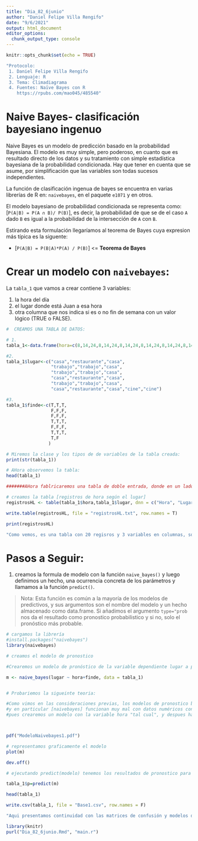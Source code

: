 ```yaml
---
title: "Dia_82_6junio"
author: "Daniel Felipe Villa Rengifo"
date: "9/6/2021"
output: html_document
editor_options: 
  chunk_output_type: console
---
```


```r
knitr::opts_chunk$set(echo = TRUE)
```

```r
"Protocolo:
 1. Daniel Felipe Villa Rengifo
 2. Lenguaje: R
 3. Tema: Climadiagrama
 4. Fuentes: Naïve Bayes con R 
    https://rpubs.com/mao045/485540"
```

#  Naive Bayes- clasificación bayesiano ingenuo

Naive Bayes es un modelo de predicción basado en la probabilidad Bayesiana. El modelo es muy simple, pero poderoso, en cuanto que es resultado directo de los datos y su tratamiento con simple estadística bayesiana de la probabilidad condicionada. Hay que tener en cuenta que se asume, por simplificación que las variables son todas sucesos independientes.

La función de clasificación ingenua de bayes se encuentra en varias librerías de R en: `naivebayes`, en el paquete `e1071` y en otros.


El modelo bayesiano de probabilidad condicionada se representa como: [`P(A|B) = P(A ∩ B)/ P(B)`], es decir, la probabilidad de que se de el caso `A` dado `B` es igual a la probabilidad de la intersección de `A` con `B`.

Estirando esta formulación llegaríamos al teorema de Bayes cuya expresion más típica es la siguente:

+ [`P(A|B) = P(B|A)*P(A) / P(B)`] <= __Teorema de Bayes__

# Crear un modelo con `naivebayes`:

La `tabla_1` que vamos a crear contiene 3 variables:

1. la hora del día
2. el lugar donde está Juan a esa hora
3. otra columna que nos indica si es o no fin de semana con un valor lógico (TRUE o FALSE).

```r
#  CREAMOS UNA TABLA DE DATOS:

# 1.
tabla_1<-data.frame(hora=c(8,14,24,8,14,24,8,14,24,8,14,24,8,14,24,8,14,24,24,24))

#2.
tabla_1$lugar<-c("casa","restaurante","casa",
                 "trabajo","trabajo","casa",
                 "trabajo","trabajo","casa",
                 "casa","restaurante","casa",
                 "trabajo","trabajo","casa",
                 "casa","restaurante","casa","cine","cine")

#3.
tabla_1$finde<-c(T,T,T,
                 F,F,F,
                 F,F,F,
                 T,T,T,
                 F,F,F,
                 T,T,T,
                 T,F
                )

# Miremos la clase y los tipos de de variables de la tabla creada:
print(str(tabla_1))

# AHora observemos la tabla:
head(tabla_1)

#######AHora fablricaremos una tabla de doble entrada, donde en un lado tendremos los registros de hora y en el otro os registros del lugar:

# creamos la tabla [registros de hora según el lugar]
registrosHL <- table(tabla_1$hora,tabla_1$lugar, dnn = c("Hora", "Lugar"))

write.table(registrosHL, file = "registrosHL.txt", row.names = T)

print(registrosHL)

"Como vemos, es una tabla con 20 regisros y 3 variables en columnas, sobre la que queremos practicar pronósticos bayesianos de probabilidad condicionada."
```

# Pasos a Seguir:

1. creamos la formula de modelo con la función `naive_bayes()` y luego definimos un hecho, una ocurrencia concreta de los parámetros y llamamos a la función `predict()`.


> Nota: Esta función es común a la mayoría de los modelos de predictivos,
> y sus argumentos son el nombre del modelo y un hecho almacenado como data.frame.
> Si añadimos el argumento `type="prob` nos da el resultado como pronostico probabilistico y si no, solo el pronóstico más probable.

```r
# cargamos la librería
#install.packages("naivebayes")
library(naivebayes)

# creamos el modelo de pronostico

#Crearemos un modelo de pronóstico de la variable dependiente lugar a partir de las variables independientes [hora] y [finde]. Este modelo nos diría por ejemplo la probabilidad de que: sabiendo la hora y si es o no fin de semana, Juan se encuentre en un lugar determinado

m <- naive_bayes(lugar ~ hora+finde, data = tabla_1)


# Probariemos la sigueinte teoria:

#Como vimos en las consideraciones previas, los modelos de pronostico bayesiano,
#y en particular [naivebayes] funcionan muy mal con datos numéricos continuos, y vamos a ver la prueba,
#pues crearemos un modelo con la variable hora "tal cual", y despues haremos el mismo modelo con la variable hora convertida en "factor".



pdf("ModeloNaivebayes1.pdf")

# representamos graficamente el modelo
plot(m)

dev.off()

# ejecutando predict(modelo) tenemos los resultados de pronostico para cada registro de datos

tabla_1$p=predict(m)

head(tabla_1)

write.csv(tabla_1, file = "Base1.csv", row.names = F)

"Aqui presentamos continuidad con las matrices de confusión y modelos de predictivos"
```


```r
library(knitr)
purl("Dia_82_6junio.Rmd", "main.r")
```

